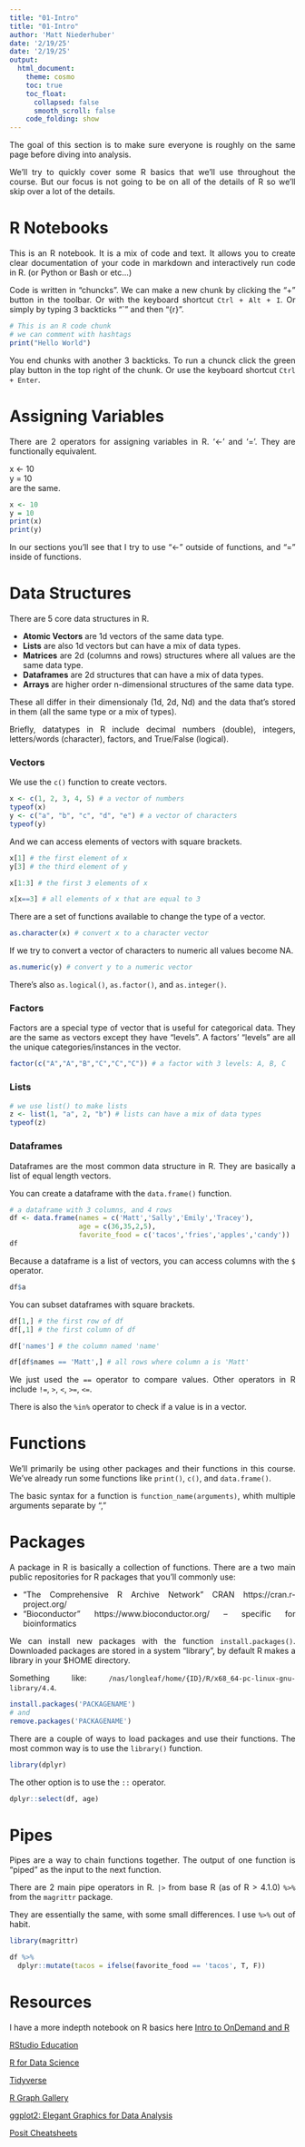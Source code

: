 ```yaml
---
title: "01-Intro"
title: "01-Intro"
author: 'Matt Niederhuber'
date: '2/19/25'
date: '2/19/25'
output:
  html_document:
    theme: cosmo
    toc: true
    toc_float:
      collapsed: false
      smooth_scroll: false
    code_folding: show
---
```

<style>
body {
text-align: justify}
</style>

The goal of this section is to make sure everyone is roughly on the same page before diving into analysis.

We'll try to quickly cover some R basics that we'll use throughout the course. 
But our focus is not going to be on all of the details of R so we'll skip over a lot of the details.

# R Notebooks 

This is an R notebook. It is a mix of code and text. 
It allows you to create clear documentation of your code in markdown and
interactively run code in R. (or Python or Bash or etc...) 

Code is written in "chuncks". We can make a new chunk by clicking the "+" button in the toolbar.
Or with the keyboard shortcut `Ctrl + Alt + I`.
Or simply by typing 3 backticks "`" and then "{r}".

```r
# This is an R code chunk
# we can comment with hashtags
print("Hello World")
```

You end chunks with another 3 backticks.
To run a chunck click the green play button in the top right of the chunk.
Or use the keyboard shortcut `Ctrl + Enter`.

# Assigning Variables

There are 2 operators for assigning variables in R. 
'<-' and '='. 
They are functionally equivalent.

x <- 10 \
y = 10 \
are the same.

```r
x <- 10
y = 10
print(x)
print(y)
```

In our sections you'll see that I try to use "<-" outside of functions,
and "=" inside of functions. 

# Data Structures
There are 5 core data structures in R.

- **Atomic Vectors** are 1d vectors of the same data type.
- **Lists** are also 1d vectors but can have a mix of data types.
- **Matrices** are 2d (columns and rows) structures where all values are the same data type.
- **Dataframes** are 2d structures that can have a mix of data types. 
- **Arrays** are higher order n-dimensional structures of the same data type.

These all differ in their dimensionaly (1d, 2d, Nd) and the data that's stored in them (all the same type or a mix of types).\

Briefly, datatypes in R include decimal numbers (double), integers, letters/words (character), factors, and True/False (logical). \

### Vectors

We use the `c()` function to create vectors.
```r
x <- c(1, 2, 3, 4, 5) # a vector of numbers
typeof(x)
y <- c("a", "b", "c", "d", "e") # a vector of characters
typeof(y)
```

And we can access elements of vectors with square brackets.
```r
x[1] # the first element of x
y[3] # the third element of y

x[1:3] # the first 3 elements of x

x[x==3] # all elements of x that are equal to 3
```

There are a set of functions available to change the type of a vector. 
```r
as.character(x) # convert x to a character vector
```

If we try to convert a vector of characters to numeric all values become NA.
```r
as.numeric(y) # convert y to a numeric vector
```

There's also `as.logical()`, `as.factor()`, and `as.integer()`.

### Factors

Factors are a special type of vector that is useful for categorical data.
They are the same as vectors except they have "levels".
A factors' "levels" are all the unique categories/instances in the vector.

```r
factor(c("A","A","B","C","C","C")) # a factor with 3 levels: A, B, C
```

### Lists
```r
# we use list() to make lists
z <- list(1, "a", 2, "b") # lists can have a mix of data types
typeof(z)
```

### Dataframes
Dataframes are the most common data structure in R. 
They are basically a list of equal length vectors. 

You can create a dataframe with the `data.frame()` function.
```r
# a dataframe with 3 columns, and 4 rows
df <- data.frame(names = c('Matt','Sally','Emily','Tracey'), 
                 age = c(36,35,2,5), 
                 favorite_food = c('tacos','fries','apples','candy'))
df
```

Because a dataframe is a list of vectors, you can access columns with the `$` operator.
```r
df$a
```

You can subset dataframes with square brackets.
```r
df[1,] # the first row of df
df[,1] # the first column of df

df['names'] # the column named 'name'

df[df$names == 'Matt',] # all rows where column a is 'Matt'
```

We just used the `==` operator to compare values.
Other operators in R include `!=`, `>`, `<`, `>=`, `<=`.

There is also the `%in%` operator to check if a value is in a vector.

# Functions

We'll primarily be using other packages and their functions in this course.
We've already run some functions like `print()`, `c()`, and `data.frame()`.

The basic syntax for a function is `function_name(arguments)`, whith multiple arguments separate by ","

# Packages
A package in R is basically a collection of functions. There are a two main public repositories for R packages that you'll commonly use: 

- "The Comprehensive R Archive Network" CRAN https://cran.r-project.org/ 
- "Bioconductor" https://www.bioconductor.org/ -- specific for bioinformatics 

We can install new packages with the function `install.packages()`. Downloaded packages are stored in a system "library", by default R makes a library in your $HOME directory. 

Something like:
`/nas/longleaf/home/{ID}/R/x68_64-pc-linux-gnu-library/4.4`. 

```r
install.packages('PACKAGENAME')
# and
remove.packages('PACKAGENAME')
```

There are a couple of ways to load packages and use their functions. 
The most common way is to use the `library()` function.
```r
library(dplyr)
```

The other option is to use the `::` operator.
```r
dplyr::select(df, age)
```

# Pipes

Pipes are a way to chain functions together. 
The output of one function is "piped" as the input to the next function.

There are 2 main pipe operators in R. 
`|>` from base R (as of R > 4.1.0)
`%>%` from the `magrittr` package. 

They are essentially the same, with some small differences.
I use `%>%` out of habit. 

```r
library(magrittr)

df %>% 
  dplyr::mutate(tacos = ifelse(favorite_food == 'tacos', T, F)) 
```

# Resources

I have a more indepth notebook on R basics here [Intro to OnDemand and R](01-Intro/01-Intro.html)

[RStudio Education](https://education.rstudio.com/)

[R for Data Science](https://r4ds.had.co.nz/)

[Tidyverse](https://www.tidyverse.org/)

[R Graph Gallery](https://r-graph-gallery.com/)

[ggplot2: Elegant Graphics for Data Analysis](https://ggplot2-book.org/)

[Posit Cheatsheets](https://posit.co/resources/cheatsheets/)